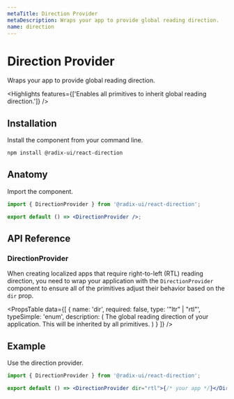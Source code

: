 ```yaml
---
metaTitle: Direction Provider
metaDescription: Wraps your app to provide global reading direction.
name: direction
---
```


# Direction Provider

<Description>Wraps your app to provide global reading direction.</Description>

<Highlights features={['Enables all primitives to inherit global reading direction.']} />

## Installation

Install the component from your command line.

```bash
npm install @radix-ui/react-direction
```

## Anatomy

Import the component.

```jsx
import { DirectionProvider } from '@radix-ui/react-direction';

export default () => <DirectionProvider />;
```

## API Reference

### DirectionProvider

When creating localized apps that require right-to-left (RTL) reading direction, you need to wrap your application with the `DirectionProvider` component to ensure all of the primitives adjust their behavior based on the `dir` prop.

<PropsTable
	data={[
		{
			name: 'dir',
			required: false,
			type: '"ltr" | "rtl"',
			typeSimple: 'enum',
			description: (
				<span>
					The global reading direction of your application. This will be inherited by all
					primitives.
				</span>
			)
		}
	]}
/>

## Example

Use the direction provider.

```jsx
import { DirectionProvider } from '@radix-ui/react-direction';

export default () => <DirectionProvider dir="rtl">{/* your app */}</DirectionProvider>;
```
